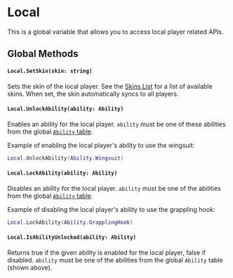 # Local

This is a global variable that allows you to access local player related APIs.

## Global Methods

#### `Local.SetSkin(skin: string)`

Sets the skin of the local player. See the [Skins List](/reference/skins-list) for a list of available skins. When set, the skin automatically syncs to all players.

#### `Local.UnlockAbility(ability: Ability)`

Enables an ability for the local player. `ability` must be one of these abilities from the global [`Ability` table](/client-api/ability).

Example of enabling the local player's ability to use the wingsuit:
```lua
Local.UnlockAbility(Ability.Wingsuit)
```

#### `Local.LockAbility(ability: Ability)`

Disables an ability for the local player. `ability` must be one of the abilities from the global [`Ability` table](/client-api/ability).

Example of disabling the local player's ability to use the grappling hook:

```lua
Local.LockAbility(Ability.GrapplingHook)
```

#### `Local.IsAbilityUnlocked(ability: Ability)`

Returns true if the given ability is enabled for the local player, false if disabled. `ability` must be one of the abilities from the global `Ability` table (shown above).

